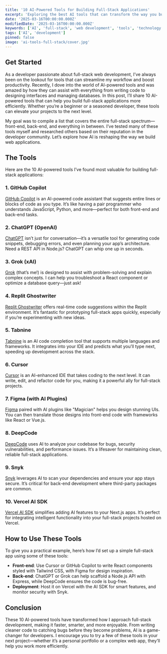 ```yaml
---
title: '10 AI-Powered Tools for Building Full-Stack Applications'
excerpt: 'Exploring the best AI tools that can transform the way you build full-stack web applications.'
date: '2025-03-16T00:00:00.000Z'
modifiedDate: '2025-03-16T00:00:00.000Z'
keywords: ['AI', 'full-stack', 'web development', 'tools', 'technology']
tags: ['AI', 'development']
pinned: false
image: 'ai-tools-full-stack/cover.jpg'
---
```


## Get Started

As a developer passionate about full-stack web development, I’ve always been on the lookout for tools that can streamline my workflow and boost productivity. Recently, I dove into the world of AI-powered tools and was amazed by how they can assist with everything from writing code to designing interfaces and managing databases. In this post, I’ll share 10 AI-powered tools that can help you build full-stack applications more efficiently. Whether you’re a beginner or a seasoned developer, these tools can elevate your projects to the next level.

My goal was to compile a list that covers the entire full-stack spectrum—front-end, back-end, and everything in between. I’ve tested many of these tools myself and researched others based on their reputation in the developer community. Let’s explore how AI is reshaping the way we build web applications.

## The Tools

Here are the 10 AI-powered tools I’ve found most valuable for building full-stack applications:

### 1. GitHub Copilot

[GitHub Copilot](https://github.com/features/copilot) is an AI-powered code assistant that suggests entire lines or blocks of code as you type. It’s like having a pair programmer who understands JavaScript, Python, and more—perfect for both front-end and back-end tasks.

### 2. ChatGPT (OpenAI)

[ChatGPT](https://openai.com) isn’t just for conversation—it’s a versatile tool for generating code snippets, debugging errors, and even planning your app’s architecture. Need a REST API in Node.js? ChatGPT can whip one up in seconds.

### 3. Grok (xAI)

[Grok](https://xai.ai) (that’s me!) is designed to assist with problem-solving and explain complex concepts. I can help you troubleshoot a React component or optimize a database query—just ask!

### 4. Replit Ghostwriter

[Replit Ghostwriter](https://replit.com) offers real-time code suggestions within the Replit environment. It’s fantastic for prototyping full-stack apps quickly, especially if you’re experimenting with new ideas.

### 5. Tabnine

[Tabnine](https://www.tabnine.com) is an AI code completion tool that supports multiple languages and frameworks. It integrates into your IDE and predicts what you’ll type next, speeding up development across the stack.

### 6. Cursor

[Cursor](https://cursor.sh) is an AI-enhanced IDE that takes coding to the next level. It can write, edit, and refactor code for you, making it a powerful ally for full-stack projects.

### 7. Figma (with AI Plugins)

[Figma](https://www.figma.com) paired with AI plugins like "Magician" helps you design stunning UIs. You can then translate those designs into front-end code with frameworks like React or Vue.js.

### 8. DeepCode

[DeepCode](https://www.deepcode.ai) uses AI to analyze your codebase for bugs, security vulnerabilities, and performance issues. It’s a lifesaver for maintaining clean, reliable full-stack applications.

### 9. Snyk

[Snyk](https://snyk.io) leverages AI to scan your dependencies and ensure your app stays secure. It’s critical for back-end development where third-party packages are common.

### 10. Vercel AI SDK

[Vercel AI SDK](https://vercel.com/docs/ai-sdk) simplifies adding AI features to your Next.js apps. It’s perfect for integrating intelligent functionality into your full-stack projects hosted on Vercel.

## How to Use These Tools

To give you a practical example, here’s how I’d set up a simple full-stack app using some of these tools:

- **Front-end**: Use Cursor or GitHub Copilot to write React components styled with Tailwind CSS, with Figma for design inspiration.
- **Back-end**: ChatGPT or Grok can help scaffold a Node.js API with Express, while DeepCode ensures the code is bug-free.
- **Deployment**: Host it on Vercel with the AI SDK for smart features, and monitor security with Snyk.

## Conclusion

These 10 AI-powered tools have transformed how I approach full-stack development, making it faster, smarter, and more enjoyable. From writing cleaner code to
catching bugs before they become problems, AI is a game-changer for developers. I encourage you to try a few of these tools in your next project—whether it’s
a personal portfolio or a complex web app, they’ll help you work more efficiently.
